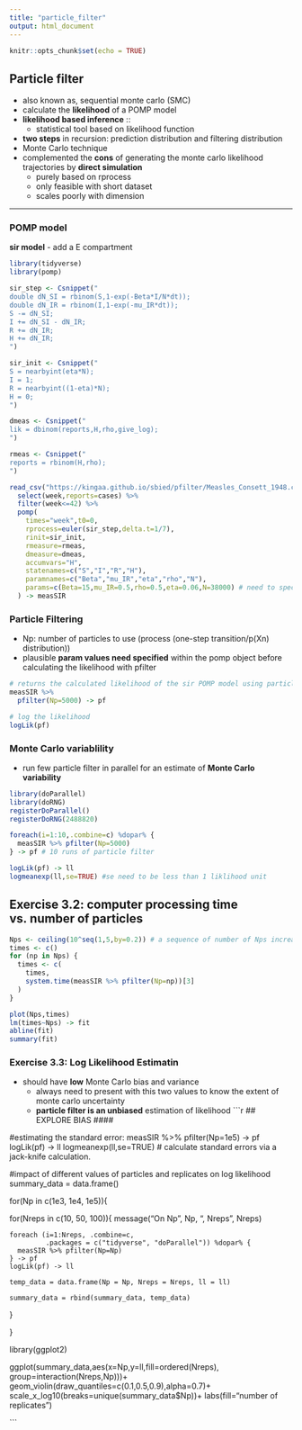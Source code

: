 ```yaml
---
title: "particle_filter"
output: html_document
---
```


```r
knitr::opts_chunk$set(echo = TRUE)
```
## Particle filter
- also known as, sequential monte carlo (SMC)
- calculate the **likelihood** of a POMP model
- **likelihood based inference** ::
  - statistical tool based on likelihood function
- **two steps** in recursion: prediction distribution and filtering distribution
- Monte Carlo technique
- complemented the **cons** of generating the monte carlo likelihood trajectories by **direct simulation**
  - purely based on rprocess
  - only feasible with short dataset
  - scales poorly with dimension

---

### POMP model 
**sir model**
- add a E compartment
```r
library(tidyverse)
library(pomp)

sir_step <- Csnippet("
double dN_SI = rbinom(S,1-exp(-Beta*I/N*dt));
double dN_IR = rbinom(I,1-exp(-mu_IR*dt));
S -= dN_SI;
I += dN_SI - dN_IR;
R += dN_IR;
H += dN_IR;
")

sir_init <- Csnippet("
S = nearbyint(eta*N);
I = 1;
R = nearbyint((1-eta)*N);
H = 0;
")

dmeas <- Csnippet("
lik = dbinom(reports,H,rho,give_log);
")

rmeas <- Csnippet("
reports = rbinom(H,rho);
")

read_csv("https://kingaa.github.io/sbied/pfilter/Measles_Consett_1948.csv") %>%
  select(week,reports=cases) %>%
  filter(week<=42) %>%
  pomp(
    times="week",t0=0,
    rprocess=euler(sir_step,delta.t=1/7),
    rinit=sir_init,
    rmeasure=rmeas,
    dmeasure=dmeas,
    accumvars="H",
    statenames=c("S","I","R","H"),
    paramnames=c("Beta","mu_IR","eta","rho","N"),
    params=c(Beta=15,mu_IR=0.5,rho=0.5,eta=0.06,N=38000) # need to specify param values
  ) -> measSIR

```

### Particle Filtering
- Np: number of particles to use (process (one-step transition/p(Xn) distribution))
- plausible **param values need specified** within the pomp object before calculating the likelihood with pfilter
```r

# returns the calculated likelihood of the sir POMP model using particle filtering
measSIR %>%
  pfilter(Np=5000) -> pf

# log the likelihood
logLik(pf)


```

### Monte Carlo variablility
- run few particle filter in parallel for an estimate of **Monte Carlo variability**
```r
library(doParallel)
library(doRNG)
registerDoParallel()
registerDoRNG(2488820)

foreach(i=1:10,.combine=c) %dopar% {
  measSIR %>% pfilter(Np=5000)
} -> pf # 10 runs of particle filter 

logLik(pf) -> ll
logmeanexp(ll,se=TRUE) #se need to be less than 1 liklihood unit 


```

## Exercise 3.2: computer processing time vs. number of particles
```r
Nps <- ceiling(10^seq(1,5,by=0.2)) # a sequence of number of Nps increase with log
times <- c()
for (np in Nps) {
  times <- c(
    times,
    system.time(measSIR %>% pfilter(Np=np))[3]
  )
}

plot(Nps,times)
lm(times~Nps) -> fit
abline(fit)
summary(fit)

```

### Exercise 3.3: Log Likelihood Estimatin
- should have **low** Monte Carlo bias and variance
  - always need to present with this two values to know the extent of monte carlo uncertainty
  - **particle filter is an unbiased** estimation of likelihood
```r

## EXPLORE BIAS ####

#estimating the standard error:
measSIR %>%
  pfilter(Np=1e5) -> pf
logLik(pf) -> ll
logmeanexp(ll,se=TRUE) # calculate standard errors via a jack-knife calculation.

#impact of different values of particles and replicates on log likelihood
summary_data = data.frame()

for(Np in c(1e3, 1e4, 1e5)){
  
  for(Nreps in c(10, 50, 100)){
    message("On Np ", Np, ", Nreps ", Nreps)
    
    foreach (i=1:Nreps, .combine=c,
             .packages = c("tidyverse", "doParallel")) %dopar% {
      measSIR %>% pfilter(Np=Np)
    } -> pf
    logLik(pf) -> ll
    
    temp_data = data.frame(Np = Np, Nreps = Nreps, ll = ll)
    
    summary_data = rbind(summary_data, temp_data)
    
  }
  
}

library(ggplot2)

ggplot(summary_data,aes(x=Np,y=ll,fill=ordered(Nreps),
    group=interaction(Nreps,Np)))+
  geom_violin(draw_quantiles=c(0.1,0.5,0.9),alpha=0.7)+
  scale_x_log10(breaks=unique(summary_data$Np))+
  labs(fill="number of replicates")

```
